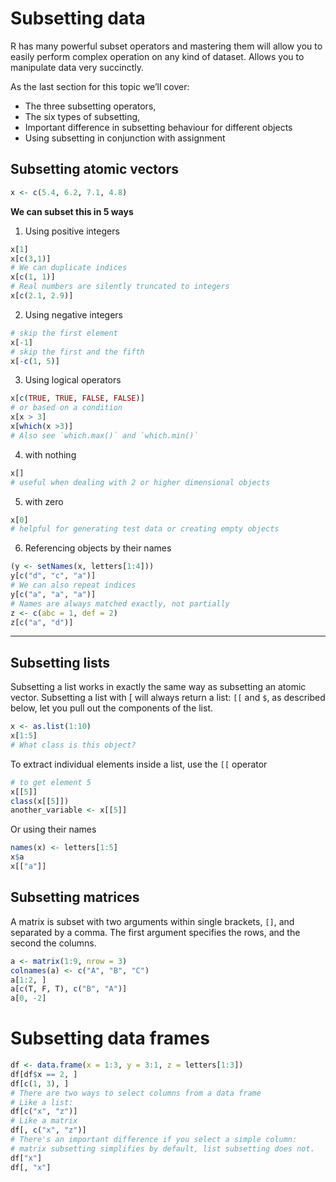 
# Subsetting data

R has many powerful subset operators and mastering them will allow you to easily perform complex operation on any kind of dataset. Allows you to manipulate data very succinctly.

As the last section for this topic we'll cover:

* The three subsetting operators,
* The six types of subsetting,
* Important difference in subsetting behaviour for different objects 
* Using subsetting in conjunction with assignment


## Subsetting atomic vectors

```r
x <- c(5.4, 6.2, 7.1, 4.8)
```

**We can subset this in 5 ways**

1. Using positive integers

```r
x[1]
x[c(3,1)]
# We can duplicate indices
x[c(1, 1)]
# Real numbers are silently truncated to integers
x[c(2.1, 2.9)]
```

2. Using negative integers

```r
# skip the first element
x[-1]
# skip the first and the fifth
x[-c(1, 5)]
```

3. Using logical operators

```r
x[c(TRUE, TRUE, FALSE, FALSE)]
# or based on a condition
x[x > 3]
x[which(x >3)]
# Also see `which.max()` and `which.min()`
```

4. with nothing

```r
x[]
# useful when dealing with 2 or higher dimensional objects
```

5. with zero

```r
x[0]
# helpful for generating test data or creating empty objects
```


6. Referencing objects by their names

```r
(y <- setNames(x, letters[1:4]))
y[c("d", "c", "a")]
# We can also repeat indices
y[c("a", "a", "a")]
# Names are always matched exactly, not partially
z <- c(abc = 1, def = 2)
z[c("a", "d")]
```

---

## Subsetting lists

Subsetting a list works in exactly the same way as subsetting an atomic vector. Subsetting a list with [ will always return a list: `[[` and `$`, as described below, let you pull out the components of the list.

```r
x <- as.list(1:10)
x[1:5]
# What class is this object?
```

To extract individual elements inside a list, use the `[[` operator

```r
# to get element 5
x[[5]]
class(x[[5]])
another_variable <- x[[5]]
```

Or using their names

```r
names(x) <- letters[1:5]
x$a
x[["a"]]
```

## Subsetting matrices

A matrix is subset with two arguments within single brackets, `[]`, and separated by a comma. The first argument specifies the rows, and the second the columns.

```r
a <- matrix(1:9, nrow = 3)
colnames(a) <- c("A", "B", "C")
a[1:2, ]
a[c(T, F, T), c("B", "A")]
a[0, -2]
```

# Subsetting data frames

```r
df <- data.frame(x = 1:3, y = 3:1, z = letters[1:3])
df[df$x == 2, ]
df[c(1, 3), ]
# There are two ways to select columns from a data frame
# Like a list:
df[c("x", "z")]
# Like a matrix
df[, c("x", "z")]
# There's an important difference if you select a simple column:
# matrix subsetting simplifies by default, list subsetting does not.
df["x"]
df[, "x"]
```




